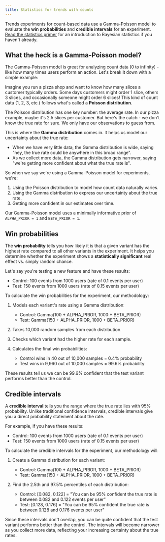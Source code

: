 ```yaml
---
title: Statistics for trends with counts
---
```


Trends experiments for count-based data use a Gamma-Poisson model to evaluate the **win probabilities** and **credible intervals** for an experiment. [Read the statistics primer](/docs/experiments/statistics-primer) for an introduction to Bayesian statistics if you haven't already.

## What the heck is a Gamma-Poisson model?

The Gamma-Poisson model is great for analyzing count data (0 to infinity) - like how many times users perform an action. Let's break it down with a simple example:

Imagine you run a pizza shop and want to know how many slices a customer typically orders. Some days customers might order 1 slice, others 3 slices, and occasionally someone might order 6 slices! This kind of count data (1, 2, 3, etc.) follows what's called a **Poisson distribution**.

The Poisson distribution has one key number: the average rate. In our pizza example, maybe it's 2.5 slices per customer. But here's the catch - we don't know the true rate for sure. We only have our observations to guess from.

This is where the **Gamma distribution** comes in. It helps us model our uncertainty about the true rate:
- When we have very little data, the Gamma distribution is wide, saying "hey, the true rate could be anywhere in this broad range".
- As we collect more data, the Gamma distribution gets narrower, saying "we're getting more confident about what the true rate is".

So when we say we're using a Gamma-Poisson model for experiments, we're:
1. Using the Poisson distribution to model how count data naturally varies.
2. Using the Gamma distribution to express our uncertainty about the true rate.
3. Getting more confident in our estimates over time.

Our Gamma-Poisson model uses a minimally informative prior of `ALPHA_PRIOR = 1` and `BETA_PRIOR = 1`.

## Win probabilities

The **win probability** tells you how likely it is that a given variant has the highest rate compared to all other variants in the experiment. It helps you determine whether the experiment shows a **statistically significant** real effect vs. simply random chance.

Let's say you're testing a new feature and have these results:
- Control: 100 events from 1000 users (rate of 0.1 events per user)
- Test: 150 events from 1000 users (rate of 0.15 events per user)

To calculate the win probabilities for the experiment, our methodology:

1. Models each variant's rate using a Gamma distribution:
	- Control: Gamma(100 + ALPHA_PRIOR, 1000 + BETA_PRIOR)
	- Test: Gamma(150 + ALPHA_PRIOR, 1000 + BETA_PRIOR)

2. Takes 10,000 random samples from each distribution.

3. Checks which variant had the higher rate for each sample.

4. Calculates the final win probabilities:
	- Control wins in 40 out of 10,000 samples = 0.4% probability
	- Test wins in 9,960 out of 10,000 samples = 99.6% probability

These results tell us we can be 99.6% confident that the test variant performs better than the control.

## Credible intervals

A **credible interval** tells you the range where the true rate lies with 95% probability. Unlike traditional confidence intervals, credible intervals give you a direct probability statement about the rate.

For example, if you have these results:
- Control: 100 events from 1000 users (rate of 0.1 events per user)
- Test: 150 events from 1000 users (rate of 0.15 events per user)

To calculate the credible intervals for the experiment, our methodology will:

1. Create a Gamma distribution for each variant:
	- Control: Gamma(100 + ALPHA_PRIOR, 1000 + BETA_PRIOR)
	- Test: Gamma(150 + ALPHA_PRIOR, 1000 + BETA_PRIOR)

2. Find the 2.5th and 97.5% percentiles of each distribution:
	- Control: [0.082, 0.122] = "You can be 95% confident the true rate is between 0.082 and 0.122 events per user"
	- Test: [0.128, 0.176] = "You can be 95% confident the true rate is between 0.128 and 0.176 events per user"

Since these intervals don't overlap, you can be quite confident that the test variant performs better than the control. The intervals will become narrower as you collect more data, reflecting your increasing certainty about the true rates.